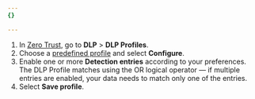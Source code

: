 ```yaml
---
{}

---
```


1. In [Zero Trust](https://one.dash.cloudflare.com/), go to **DLP** > **DLP Profiles**.
2. Choose a [predefined profile](/cloudflare-one/policies/data-loss-prevention/dlp-profiles/predefined-profiles/) and select **Configure**.
3. Enable one or more **Detection entries** according to your preferences. The DLP Profile matches using the OR logical operator — if multiple entries are enabled, your data needs to match only one of the entries.
4. Select **Save profile**.
